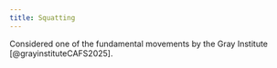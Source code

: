 ```yaml
---
title: Squatting
---
```



Considered one of the fundamental movements by the Gray Institute [@grayinstituteCAFS2025].